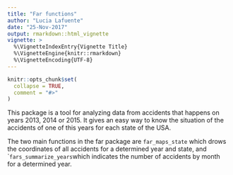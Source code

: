 ```yaml
---
title: "Far functions"
author: "Lucia Lafuente"
date: "25-Nov-2017"
output: rmarkdown::html_vignette
vignette: >
  %\VignetteIndexEntry{Vignette Title}
  %\VignetteEngine{knitr::rmarkdown}
  %\VignetteEncoding{UTF-8}
---
```


```r
knitr::opts_chunk$set(
  collapse = TRUE,
  comment = "#>"
)
```

This package is a tool for analyzing data from accidents that happens on years 2013, 2014 or 2015.  It gives an easy way to know the situation of the accidents of one of this years for each state of the USA.

The two main functions in the far package are `far_maps_state` which drows the coordinates of all accidents for a determined year and state, and ``fars_summarize_years`which indicates the number of accidents by month for a determined year.
